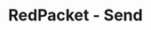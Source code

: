 ---
title: 'RedPacket - Send'
openapi: '/en/api-reference/openapi-en.json POST /redpacket/{chain}/send'
---